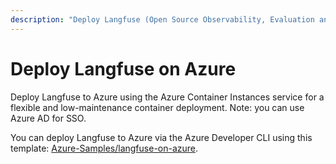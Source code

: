 ```yaml
---
description: "Deploy Langfuse (Open Source Observability, Evaluation and Prompt Management for LLM Applications) on Azure"
---
```


# Deploy Langfuse on Azure


<DeploymentGuideCallout />

Deploy Langfuse to Azure using the Azure Container Instances service for a flexible and low-maintenance container deployment. Note: you can use Azure AD for SSO.

You can deploy Langfuse to Azure via the Azure Developer CLI using this template: [Azure-Samples/langfuse-on-azure](https://github.com/Azure-Samples/langfuse-on-azure).
